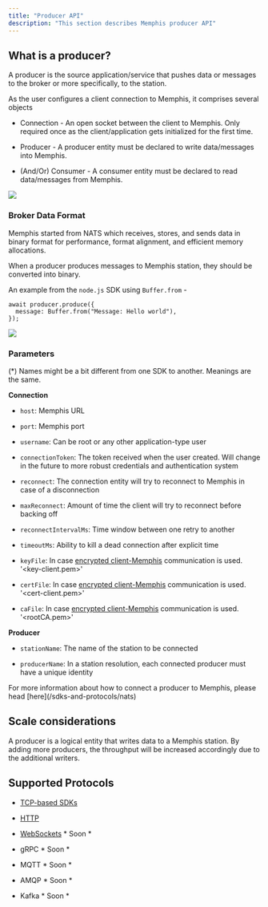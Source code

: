 ```yaml
---
title: "Producer API"
description: "This section describes Memphis producer API"
---
```


## What is a producer?

A producer is the source application/service that pushes data or messages to the
broker or more specifically, to the station.

As the user configures a client connection to Memphis, it comprises several
objects

- Connection - An open socket between the client to Memphis. Only required once
  as the client/application gets initialized for the first time.

- Producer - A producer entity must be declared to write data/messages into
  Memphis.

- (And/Or) Consumer - A consumer entity must be declared to read data/messages
  from Memphis.

![](/memphis/concepts/images/Producer.jpeg)

### Broker Data Format

Memphis started from NATS which receives, stores, and sends data in binary
format for performance, format alignment, and efficient memory allocations.

When a producer produces messages to Memphis station, they should be converted
into binary.

An example from the `node.js` SDK using `Buffer.from` \-

```
await producer.produce({
  message: Buffer.from("Message: Hello world"),
});
```

![](/memphis/concepts/images/produce%201.jpeg)

### Parameters

(\*) Names might be a bit different from one SDK to another. Meanings are the
same.

**Connection**

- `host`: Memphis URL

- `port`: Memphis port

- `username`: Can be root or any other application-type user

- `connectionToken`: The token received when the user created. Will change in
  the future to more robust credentials and authentication system

- `reconnect`: The connection entity will try to reconnect to Memphis in case of
  a disconnection

- `maxReconnect`: Amount of time the client will try to reconnect before backing
  off

- `reconnectIntervalMs`: Time window between one retry to another

- `timeoutMs`: Ability to kill a dead connection after explicit time

- `keyFile`: In case [encrypted client-Memphis](/deployment/kubernetes)
  communication is used. '\<key-client.pem\>'

- `certFile`: In case [encrypted client-Memphis](/deployment/kubernetes)
  communication is used. '\<cert-client.pem\>'

- `caFile`: In case [encrypted client-Memphis](/deployment/kubernetes)
  communication is used. '\<rootCA.pem\>'

**Producer**

- `stationName`: The name of the station to be connected

- `producerName`: In a station resolution, each connected producer must have a
  unique identity

<Info>
  For more information about how to connect a producer to Memphis, please head
  [here](/sdks-and-protocols/nats)
</Info>

## Scale considerations

A producer is a logical entity that writes data to a Memphis station. By adding
more producers, the throughput will be increased accordingly due to the
additional writers.

## Supported Protocols

- [TCP-based SDKs](/sdks-and-protocols/nats)

- [HTTP](https://github.com/memphisdev/memphis-http-proxy)

- [WebSockets](https://github.com/orgs/memphisdev/projects/2/views/1?pane=issue&itemId=14008452) \*
  Soon \*

- gRPC \* Soon \*

- MQTT \* Soon \*

- AMQP \* Soon \*

- Kafka \* Soon \*
